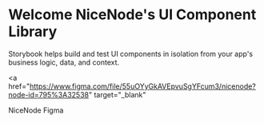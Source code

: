 
<Meta title="Introduction" />

# Welcome NiceNode's UI Component Library

Storybook helps build and test UI components in isolation from your app's business logic, data, and context.

<a
  href="https://www.figma.com/file/55uOYyGkAVEpvuSgYFcum3/nicenode?node-id=795%3A32538"
  target="_blank"
>
  NiceNode Figma
</a>
